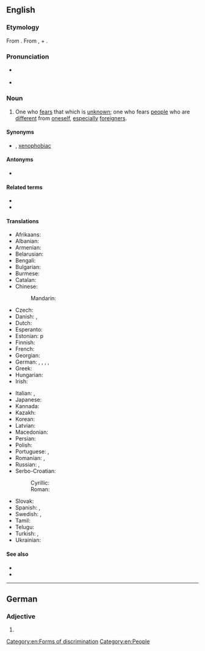 {{also|xénophobe}}
==English==

===Etymology===
From {{confix|xeno|phobe|lang=en}}. From {{etyl|grc|en}} {{m|grc|ξένος||foreign, strange}}, + {{etyl|grc|en}} {{m|grc|φόβος||fear}}.

===Pronunciation===
* {{a|US}} {{IPA|/ˈzinəfoʊb/|lang=en}}
* {{a|RP}} {{IPA|/ˈzɛnəfəʊb/|lang=en}}

===Noun===
{{en-noun}}

# One who [[fear]]s that which is [[unknown]]; one who fears [[people]] who are [[different]] from [[oneself]], [[especially]] [[foreigner]]s.

====Synonyms====
* {{l|en|xenophobian}} {{qualifier|rare}}, [[xenophobiac]] {{qualifier|rare}}

====Antonyms====
* {{l|en|xenophile}}

====Related terms====
* {{l|en|xenophobia}}
* {{l|en|xenophobic}}

====Translations====
{{trans-top|hater of foreigners}}
* Afrikaans: {{t|af|vreemdelinge hater|m|f}}
* Albanian: {{t+|sq|ksenofob}}
* Armenian: {{t+|hy|այլատյաց}}
* Belarusian: {{t|be|ксенафобскія|m|f|n}}
* Bengali: {{t|bn|বিদেশাতঙ্কগ্রস্ত}}
* Bulgarian: {{t+|bg|ксенофоб}}
* Burmese: {{t|my|မုန်းတီးမိနျးမ}}
* Catalan: {{t|ca|xenofòb|m}}
* Chinese:
*: Mandarin: {{t+|cmn|排外|tr=páiwài|sc=Hani}}
* Czech: {{t|cs|xenofob}}
* Danish: {{t|da|fremmedhader|m}}, {{t+|da|xenofob|m}}
* Dutch: {{t+|nl|xenofoob|m}}
* Esperanto: {{t|eo|ksenofobo}}
* Estonian: {{t|et|ksenofoob}}p
* Finnish: {{t|fi|muukalaisvihaaja}}
* French: {{t+|fr|xénophobe|m|f}}
* Georgian: {{t|ka|ქსენოფობი}}
* German: {{t|de|Ausländerfeind|m}}, {{t|de|Ausländerfeindin|f}}, {{t|de|Fremdenfeind|m}} {{t|de|Fremdenfeindin|f}}, {{t|de|Fremdenhasser|m}}, {{t|de|Fremdenhasserin|f}}
* Greek: {{t+|el|ξενόφοβος|m}}
* Hungarian: {{t+|hu|xenofób}}
* Irish: {{t|ga|seineafóbach|m}}
{{trans-mid}}
* Italian: {{t+|it|xenofobo|m}}, {{t|it|xenofoba|f}}
* Japanese: {{t|ja|ゼノフォーブ|tr=zenofōbu|sc=Jpan}}
* Kannada: {{t|kn|ಪರಕೀಯ ದ್ವೇಷಿ}}
* Kazakh: {{t|kk|ксенофобия}}
* Korean: {{t|ko|외국 것을 싫어하는|tr=oegug geos-eul silh-eohaneun|sc=Kore}}
* Latvian: {{t|lv|ksenofobs}}
* Macedonian: {{t|mk|ксенофоб}}
* Persian: {{t|fa|دشمن بیگانه|sc=fa-Arab}}
* Polish: {{t|pl|ksenofobem}}
* Portuguese: {{t+|pt|xenófobo|m}}, {{t+|pt|xenófoba|f}}
* Romanian: {{t+|ro|xenofob|m}}, {{t+|ro|xenofobă|f}}
* Russian: {{t+|ru|ксенофо́б|m}}, {{t|ru|ксенофо́бка|f}}
* Serbo-Croatian:
*: Cyrillic: {{t|sh|непријатељски према странцима}}
*: Roman: {{t|sh|neprijateljski prema strancima}}
* Slovak: {{t|sk|xenofob}}
* Spanish: {{t+|es|xenófobo|m}}, {{t|es|xenófoba|f}}
* Swedish: {{t+|sv|xenofob|c}}, {{t|sv|främlingshatare|c}}
* Tamil: {{t|ta|வெளிநாட்டவரை வெறுப்பவரும்}}
* Telugu: {{t|te|విదేశీ}}
* Turkish: {{t|tr|yabancı düşmanı}}, {{t|tr|yabancı sevmez}}
* Ukrainian: {{t|uk|ксенофобські}}
{{trans-bottom}}

====See also====
* {{l|en|bigot}}
* {{l|en|racist}}

[[Category:en:Forms of discrimination]]
[[Category:en:People]]

----

==German==

===Adjective===
{{head|de|adjective form}}

# {{inflected form of|xenophob|lang=de}}